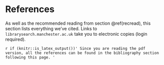 # References {#reading}

As well as the recommended reading from section \@ref(recread), this section lists everything we've cited. Links to `librarysearch.manchester.ac.uk` take you to electronic copies (login required).

`r if (knitr::is_latex_output())'
Since you are reading the pdf version, all the references can be found in the bibliography section following this page.
'`

